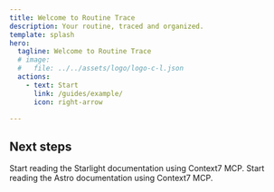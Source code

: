 ```yaml
---
title: Welcome to Routine Trace
description: Your routine, traced and organized.
template: splash
hero:
  tagline: Welcome to Routine Trace
  # image:
  #   file: ../../assets/logo/logo-c-l.json
  actions:
    - text: Start
      link: /guides/example/
      icon: right-arrow

---
```



<LottieAnimation path="/logo/logo-c-l.json" />

## Next steps

<CardGrid stagger>
	<Card title="Read Starlight Docs" icon="open-book">
		Start reading the Starlight documentation using Context7 MCP.
	</Card>
	<Card title="Read Astro Docs" icon="open-book">
		Start reading the Astro documentation using Context7 MCP.
	</Card>
</CardGrid>
